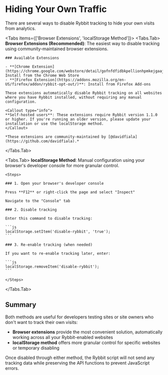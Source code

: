
# Hiding Your Own Traffic

There are several ways to disable Rybbit tracking to hide your own visits from analytics.

<Tabs items={['Browser Extensions', 'localStorage Method']}>
  <Tabs.Tab>
    **Browser Extensions (Recommended)**: The easiest way to disable tracking using community-maintained browser extensions.

    ### Available Extensions

    - **[Chrome Extension](https://chrome.google.com/webstore/detail/gofnfdfidbkpellionhpmkejgaajieoo)**: Install from the Chrome Web Store
    - **[Firefox Extension](https://addons.mozilla.org/en-US/firefox/addon/rybbit-opt-out/)**: Install from Firefox Add-ons

    These extensions automatically disable Rybbit tracking on all websites where you have Rybbit installed, without requiring any manual configuration.

    <Callout type="info">
    **Self-hosted users**: These extensions require Rybbit version 1.1.0 or higher. If you're running an older version, please update your installation or use the localStorage method.
    </Callout>

    *These extensions are community-maintained by [@davidfiala](https://github.com/davidfiala).*
  </Tabs.Tab>
  
  <Tabs.Tab>
    **localStorage Method**: Manual configuration using your browser's developer console for more granular control.

    <Steps>

    ### 1. Open your browser's developer console

    Press **F12** or right-click the page and select "Inspect"

    Navigate to the "Console" tab

    ### 2. Disable tracking

    Enter this command to disable tracking:

    ```js
    localStorage.setItem('disable-rybbit', 'true');
    ```

    ### 3. Re-enable tracking (when needed)

    If you want to re-enable tracking later, enter:

    ```js
    localStorage.removeItem('disable-rybbit');
    ```

    </Steps>
  </Tabs.Tab>
</Tabs>

## Summary

Both methods are useful for developers testing sites or site owners who don't want to track their own visits:

- **Browser extensions** provide the most convenient solution, automatically working across all your Rybbit-enabled websites
- **localStorage method** offers more granular control for specific websites or temporary disabling

Once disabled through either method, the Rybbit script will not send any tracking data while preserving the API functions to prevent JavaScript errors.
